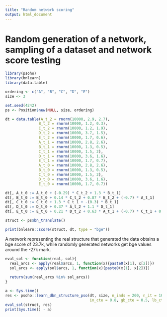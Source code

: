 ```yaml
---
title: "Random network scoring"
output: html_document
---
```


# Random generation of a network, sampling of a dataset and network score testing 

```r
library(psoho)
library(bnlearn)
library(data.table)
```

```r
ordering <- c("A", "B", "C", "D", "E")
size <- 3

set.seed(4242)
ps <- Position$new(NULL, size, ordering)

dt = data.table(A_t_2 = rnorm(10000, 2.9, 2.7),
               B_t_2 = rnorm(10000, 1.2, 0.3),
               C_t_2 = rnorm(10000, 1.2, 1.9),
               D_t_2 = rnorm(10000, 3.7, 1.5),
               E_t_2 = rnorm(10000, 1.7, 0.6),
               A_t_1 = rnorm(10000, 2.8, 2.6),
               B_t_1 = rnorm(10000, 1.3, 0.5),
               C_t_1 = rnorm(10000, 1.5, 2),
               D_t_1 = rnorm(10000, 3.6, 1.6),
               E_t_1 = rnorm(10000, 1.7, 0.7),
               A_t_0 = rnorm(10000, 2.8, 2.6),
               B_t_0 = rnorm(10000, 1.3, 0.5),
               C_t_0 = rnorm(10000, 1.5, 2),
               D_t_0 = rnorm(10000, 3.6, 1.6),
               E_t_0 = rnorm(10000, 1.7, 0.7))

dt[, A_t_0 := A_t_0 + (-0.29) * C_t_2 + 1.3 * B_t_1]
dt[, B_t_0 := B_t_0 + 0.14 * C_t_2 + 0.87 * E_t_2 + (-0.7) * A_t_1]
dt[, C_t_0 := C_t_0 + 1.3 * C_t_1 + -(0.3) * B_t_1]
dt[, D_t_0 := D_t_0 + 0.37 * A_t_2 + 1.1 * D_t_1]
dt[, E_t_0 := E_t_0 + 0.21 * D_t_2 + 0.63 * A_t_1 + (-0.7) * C_t_1 + 0.2 * D_t_1]

struct <- ps$bn_translate()

print(bnlearn::score(struct, dt, type = "bge"))

```

A network representing the real structure that generated the data obtains a bge score of 23.7k, while randomly generated networks get bge values around the -27k mark.

```r

eval_sol <- function(real, sol){
  real_arcs <- apply(real$arcs, 1, function(x){paste0(x[1], x[2])})
  sol_arcs <- apply(sol$arcs, 1, function(x){paste0(x[1], x[2])})
  
  return(sum(real_arcs %in% sol_arcs))
}

a <- Sys.time()
res <- psoho::learn_dbn_structure_pso(dt, size, n_inds = 200, n_it = 10,
                                      in_cte = 0.8, gb_cte = 0.5, lb_cte = 0.5)
eval_sol(struct, res)
print(Sys.time() - a)
```

